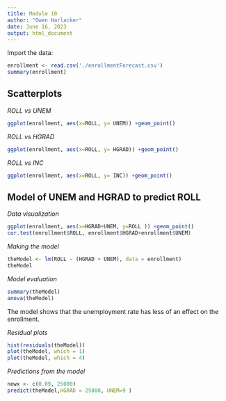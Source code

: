 ```yaml
---
title: Module 10
author: "Owen Harlacker"
date: June 16, 2023
output: html_document
---
```


Import the data:
```r
enrollment <- read.csv('./enrollmentForecast.csv')
summary(enrollment)
```


## Scatterplots

*ROLL vs UNEM*
```r
ggplot(enrollment, aes(x=ROLL, y= UNEM)) +geom_point()
```

*ROLL vs HGRAD*
```r
ggplot(enrollment, aes(x=ROLL, y= HGRAD)) +geom_point()

```

*ROLL vs INC*
```r
ggplot(enrollment, aes(x=ROLL, y= INC)) +geom_point()

```

## Model of UNEM and HGRAD to predict ROLL

*Data visualization*
```r
ggplot(enrollment, aes(x=HGRAD+UNEM, y=ROLL )) +geom_point()
cor.test(enrollment$ROLL, enrollment$HGRAD+enrollment$UNEM)


```

*Making the model*
```r
theModel <- lm(ROLL ~ (HGRAD + UNEM), data = enrollment)
theModel
```

*Model evaluation*
```r
summary(theModel)
anova(theModel)
```
The model shows that the unemployment rate has less of an effect on the enrollment.


*Residual plots*
```r
hist(residuals(theModel))
plot(theModel, which = 1)
plot(theModel, which = 4)

```

*Predictions from the model*
```r
newx <- c(0.09, 25000)
predict(theModel,HGRAD = 25000, UNEM=9 )
```
